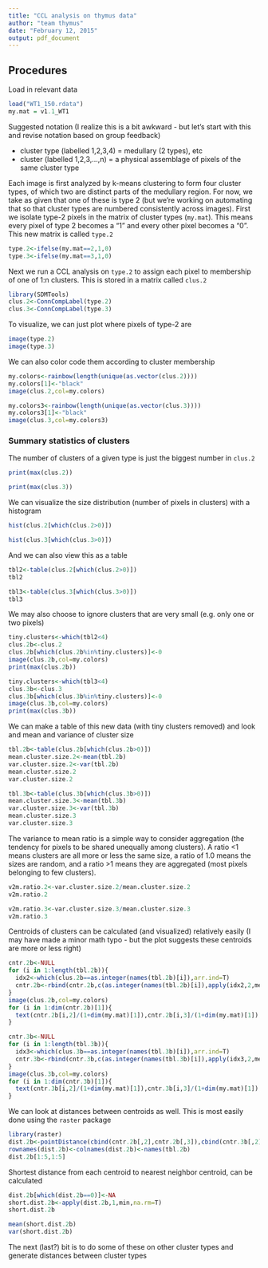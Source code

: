 ```yaml
---
title: "CCL analysis on thymus data"
author: "team thymus"
date: "February 12, 2015"
output: pdf_document
---
```


## Procedures

Load in relevant data

```r
load("WT1_150.rdata")
my.mat = v1.1_WT1
```

Suggested notation (I realize this is a bit awkward - but let's start with this and revise notation based on group feedback)

* cluster type (labelled 1,2,3,4) = medullary (2 types), etc
* cluster (labelled 1,2,3,...,n) = a physical assemblage of pixels of the same cluster type

Each image is first analyzed by k-means clustering to form four cluster types, of which two are distinct parts of the medullary region. For now, we take as given that one of these is type 2 (but we're working on automating that so that cluster types are numbered consistently across images). First we isolate type-2 pixels in the matrix of cluster types (`my.mat`). This means every pixel of type 2 becomes a "1" and every other pixel becomes a "0". This new matrix is called `type.2`

```r
type.2<-ifelse(my.mat==2,1,0)
type.3<-ifelse(my.mat==3,1,0)
```

Next we run a CCL analysis on `type.2` to assign each pixel to membership of one of 1:n clusters. This is stored in a matrix called `clus.2`

```r
library(SDMTools)
clus.2<-ConnCompLabel(type.2)
clus.3<-ConnCompLabel(type.3)
```

To visualize, we can just plot where pixels of type-2 are

```r
image(type.2)
image(type.3)
```

We can also color code them according to cluster membership

```r
my.colors<-rainbow(length(unique(as.vector(clus.2))))
my.colors[1]<-"black"
image(clus.2,col=my.colors)

my.colors3<-rainbow(length(unique(as.vector(clus.3))))
my.colors3[1]<-"black"
image(clus.3,col=my.colors3)
```

### Summary statistics of clusters

The number of clusters of a given type is just the biggest number in `clus.2`

```r
print(max(clus.2))

print(max(clus.3))
```

We can visualize the size distribution (number of pixels in clusters) with a histogram

```r
hist(clus.2[which(clus.2>0)])

hist(clus.3[which(clus.3>0)])
```

And we can also view this as a table

```r
tbl2<-table(clus.2[which(clus.2>0)])
tbl2

tbl3<-table(clus.3[which(clus.3>0)])
tbl3
```

We may also choose to ignore clusters that are very small (e.g. only one or two pixels)

```r
tiny.clusters<-which(tbl2<4)
clus.2b<-clus.2
clus.2b[which(clus.2b%in%tiny.clusters)]<-0
image(clus.2b,col=my.colors)
print(max(clus.2b))

tiny.clusters<-which(tbl3<4)
clus.3b<-clus.3
clus.3b[which(clus.3b%in%tiny.clusters)]<-0
image(clus.3b,col=my.colors)
print(max(clus.3b))
```

We can make a table of this new data (with tiny clusters removed) and look and mean and variance of cluster size

```r
tbl.2b<-table(clus.2b[which(clus.2b>0)])
mean.cluster.size.2<-mean(tbl.2b)
var.cluster.size.2<-var(tbl.2b)
mean.cluster.size.2
var.cluster.size.2

tbl.3b<-table(clus.3b[which(clus.3b>0)])
mean.cluster.size.3<-mean(tbl.3b)
var.cluster.size.3<-var(tbl.3b)
mean.cluster.size.3
var.cluster.size.3
```

The variance to mean ratio is a simple way to consider aggregation (the tendency for pixels to be shared unequally among clusters). A ratio <1 means clusters are all more or less the same size, a ratio of 1.0 means the sizes are random, and a ratio >1 means they are aggregated (most pixels belonging to few clusters).

```r
v2m.ratio.2<-var.cluster.size.2/mean.cluster.size.2
v2m.ratio.2

v2m.ratio.3<-var.cluster.size.3/mean.cluster.size.3
v2m.ratio.3
```

Centroids of clusters can be calculated (and visualized) relatively easily (I may have made a minor math typo - but the plot suggests these centroids are more or less right)

```r
cntr.2b<-NULL
for (i in 1:length(tbl.2b)){
  idx2<-which(clus.2b==as.integer(names(tbl.2b)[i]),arr.ind=T)
  cntr.2b<-rbind(cntr.2b,c(as.integer(names(tbl.2b)[i]),apply(idx2,2,mean)))
}
image(clus.2b,col=my.colors)
for (i in 1:dim(cntr.2b)[1]){
  text(cntr.2b[i,2]/(1+dim(my.mat)[1]),cntr.2b[i,3]/(1+dim(my.mat)[1]),"*",col="white")
}

cntr.3b<-NULL
for (i in 1:length(tbl.3b)){
  idx3<-which(clus.3b==as.integer(names(tbl.3b)[i]),arr.ind=T)
  cntr.3b<-rbind(cntr.3b,c(as.integer(names(tbl.3b)[i]),apply(idx3,2,mean)))
}
image(clus.3b,col=my.colors)
for (i in 1:dim(cntr.3b)[1]){
  text(cntr.3b[i,2]/(1+dim(my.mat)[1]),cntr.3b[i,3]/(1+dim(my.mat)[1]),"*",col="white")
}
```

We can look at distances between centroids as well. This is most easily done using the `raster` package

```r
library(raster)
dist.2b<-pointDistance(cbind(cntr.2b[,2],cntr.2b[,3]),cbind(cntr.3b[,2],cntr.3b[,3]),lonlat=F,allpairs=T)
rownames(dist.2b)<-colnames(dist.2b)<-names(tbl.2b)
dist.2b[1:5,1:5]
```

Shortest distance from each centroid to nearest neighbor centroid, can be calculated

```r
dist.2b[which(dist.2b==0)]<-NA
short.dist.2b<-apply(dist.2b,1,min,na.rm=T)
short.dist.2b

mean(short.dist.2b)
var(short.dist.2b)
```

The next (last?) bit is to do some of these on other cluster types and generate distances between cluster types



